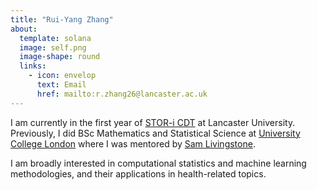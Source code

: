 ```yaml
---
title: "Rui-Yang Zhang"
about:
  template: solana
  image: self.png
  image-shape: round
  links: 
    - icon: envelop
      text: Email
      href: mailto:r.zhang26@lancaster.ac.uk
---
```


I am currently in the first year of [STOR-i CDT](https://www.lancaster.ac.uk/stor-i/) at Lancaster University. Previously, I did BSc Mathematics and Statistical Science at [University College London](https://www.ucl.ac.uk/maths/) where I was mentored by [Sam Livingstone](https://samueljlivingstone.wixsite.com/webpage).

I am broadly interested in computational statistics and machine learning methodologies, and their applications in health-related topics.
